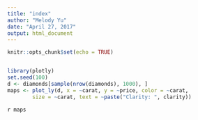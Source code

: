 ```yaml
---
title: "index"
author: "Melody Yu"
date: "April 27, 2017"
output: html_document
---
```


```r
knitr::opts_chunk$set(echo = TRUE)


library(plotly)
set.seed(100)
d <- diamonds[sample(nrow(diamonds), 1000), ]
maps <- plot_ly(d, x = ~carat, y = ~price, color = ~carat,
        size = ~carat, text = ~paste("Clarity: ", clarity))
```
`r maps`
